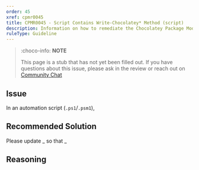 ```yaml
---
order: 45
xref: cpmr0045
title: CPMR0045 - Script Contains Write-Chocolatey* Method (script)
description: Information on how to remediate the Chocolatey Package Moderation Rule 0045
ruleType: Guideline
---
```


<?! Include "../../../../../shared/package-validator-rule-guideline.txt" /?>

> :choco-info: **NOTE**
>
> This page is a stub that has not yet been filled out. If you have questions about this issue, please ask in the review or reach out on [Community Chat](https://ch0.co/community)

## Issue

In an automation script (`.ps1`/`.psm1`),

## Recommended Solution

Please update _ so that _

## Reasoning
